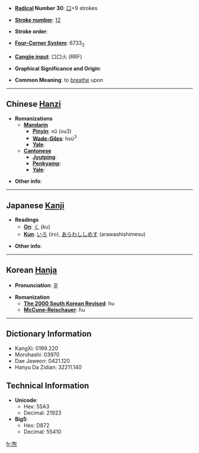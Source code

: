 * '''[[Wiktionary:Chinese radical index| Radical]] Number 30''': [[Wiktionary:Chinese radical index 口|口]]+9 strokes

* '''[[Wiktionary:Chinese total strokes index|Stroke number]]''': [[Wiktionary:Chinese total strokes index 12|12]]

* '''Stroke order''': 

* '''[[Wiktionary:Chinese four corner index|Four-Corner System]]''': 6733<sub>2</sub>

* '''[[Wiktionary:Chinese Cangjie index|Cangjie input]]''': 口口火 (RRF)

* '''Graphical Significance and Origin''': 

* '''Common Meaning''': to [[breathe]] upon

----

== Chinese [[Hanzi]] ==

* '''Romanizations'''
** '''[[Mandarin]]'''
*** '''[[Pinyin]]''': xǔ (xu3)
*** '''[[Wade-Giles]]''': hsü<sup>3</sup>
*** '''[[Yale]]''': 
** '''[[Cantonese]]'''
*** '''[[Jyutping]]''':
*** '''[[Penkyamp]]''': 
*** '''[[Yale]]''': 

* '''Other info''': 

----

== Japanese [[Kanji]] ==

* '''Readings'''
** '''[[On]]''': [[く]] (ku)
** '''[[Kun]]''': [[いろ]] (iro), [[あらわししめす]] (arawashishimesu)

* '''Other info''':  

----

== Korean [[Hanja]] ==

* '''Pronunciation''': [[후]]

* '''Romanization'''
** '''[[The 2000 South Korean Revised Romanization|The 2000 South Korean Revised]]''': hu
** '''[[McCune-Reischauer]]''': hu

----

== Dictionary Information ==

* KangXi: 0199.220
* Morohashi: 03970
* Dae Jaweon: 0421.120
* Hanyu Da Zidian: 32211.140

== Technical Information ==

* '''Unicode''':
** Hex: 55A3
** Decimal: 21923
* '''Big5''':
** Hex: D872
** Decimal: 55410

[[fr:喣]]